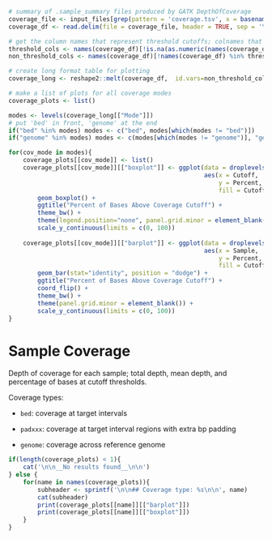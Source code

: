 ```r
# summary of .sample_summary files produced by GATK DepthOfCoverage
coverage_file <- input_files[grep(pattern = 'coverage.tsv', x = basename(input_files))][1]
coverage_df <- read.delim(file = coverage_file, header = TRUE, sep = '\t', check.names = FALSE)

# get the column names that represent threshold cutoffs; colnames that are plain numeric values
threshold_cols <- names(coverage_df)[!is.na(as.numeric(names(coverage_df)))]
non_threshold_cols <- names(coverage_df)[!names(coverage_df) %in% threshold_cols]

# create long format table for plotting
coverage_long <- reshape2::melt(coverage_df,  id.vars=non_threshold_cols, variable.name="Cutoff", value.name="Percent")
```

```r
# make a list of plots for all coverage modes
coverage_plots <- list()

modes <- levels(coverage_long[["Mode"]])
# put 'bed' in front, 'genome' at the end
if("bed" %in% modes) modes <- c("bed", modes[which(modes != "bed")])
if("genome" %in% modes) modes <- c(modes[which(modes != "genome")], "genome")

for(cov_mode in modes){
    coverage_plots[[cov_mode]] <- list()
    coverage_plots[[cov_mode]][["boxplot"]] <- ggplot(data = droplevels(coverage_long[coverage_long[["Mode"]] == cov_mode, ]), 
                                                      aes(x = Cutoff, 
                                                          y = Percent, 
                                                          fill = Cutoff)) + 
        geom_boxplot() + 
        ggtitle("Percent of Bases Above Coverage Cutoff") + 
        theme_bw() +
        theme(legend.position="none", panel.grid.minor = element_blank()) +
        scale_y_continuous(limits = c(0, 100))
    
    coverage_plots[[cov_mode]][["barplot"]] <- ggplot(data = droplevels(coverage_long[coverage_long[["Mode"]] == cov_mode, ]), 
                                                      aes(x = Sample, 
                                                          y = Percent, 
                                                          fill = Cutoff)) +
        geom_bar(stat="identity", position = "dodge") + 
        ggtitle("Percent of Bases Above Coverage Cutoff") + 
        coord_flip() + 
        theme_bw() +
        theme(panel.grid.minor = element_blank()) +
        scale_y_continuous(limits = c(0, 100))
}

```

# Sample Coverage

Depth of coverage for each sample; total depth, mean depth, and percentage of bases at cutoff thresholds.

Coverage types:

- `bed`: coverage at target intervals

- `padxxx`: coverage at target interval regions with extra bp padding

- `genome`: coverage across reference genome

```r
if(length(coverage_plots) < 1){
    cat('\n\n__No results found__\n\n')
} else {
    for(name in names(coverage_plots)){
        subheader <- sprintf('\n\n## Coverage type: %s\n\n', name)
        cat(subheader)
        print(coverage_plots[[name]][["barplot"]])
        print(coverage_plots[[name]][["boxplot"]])
    }
}

```



